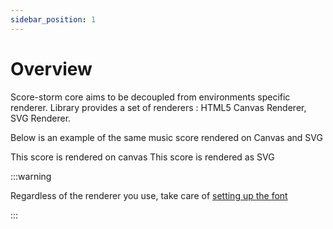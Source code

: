 ```yaml
---
sidebar_position: 1
---
```


# Overview

Score-storm core aims to be decoupled from environments specific renderer.
Library provides a set of renderers : HTML5 Canvas Renderer, SVG Renderer.

Below is an example of the same music score rendered on Canvas and SVG


<Tabs lazy className="scorestorm-tabs">
  <TabItem value="Canvas" default>
    This score is rendered on canvas
    <FontLoader>
      <Demo renderer="canvas" />
    </FontLoader>
  </TabItem>
  <TabItem value="SVG">
    This score is rendered as SVG
    <FontLoader>
      <Demo renderer="svg" />
    </FontLoader>
  </TabItem>
</Tabs>

:::warning

Regardless of the renderer you use, take care of [setting up the font](/docs/renderers/fonts)

:::
